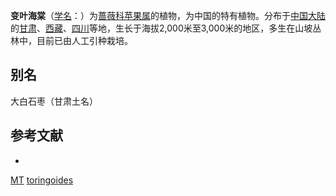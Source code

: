 {{Speciesbox
| name = 变叶海棠
| status = DD
| status_system = IUCN3.1
| image = Malus toringoides JPG1fr.jpg
| genus = Malus
| species = toringoides
| authority = (Rehd.) Hughes in
}}

'''变叶海棠'''（[[学名|学名]]：{{lang|la|''Malus toringoides''}}）为[[蔷薇科|蔷薇科]][[苹果属|苹果属]]的植物，为中国的特有植物。分布于[[中国大陆|中国大陆]]的[[甘肃|甘肃]]、[[西藏|西藏]]、[[四川|四川]]等地，生长于海拔2,000米至3,000米的地区，多生在山坡丛林中，目前已由人工引种栽培。

== 别名 ==
大白石枣（甘肃土名）

== 参考文献 ==
<div class="references-small">
* {{cite web| url =http://www.bioinfo.cn/db05/KmzwSpecies.php?action=view&id=19102| title =变叶海棠| work =《中国高等植物数据库全库》| publisher =中国科学院微生物研究所| author =昆明植物研究所| accessdate =2009-02-25| deadurl =yes| archiveurl =https://web.archive.org/web/20160305093744/http://www.bioinfo.cn/db05/KmzwSpecies.php?action=view&id=19102| archivedate =2016-03-05}}
</div>
{{Taxonbar|from=Q1023519}}

[[Category:IUCN红色名录数据缺乏物种|MT]]
[[Category:苹果属|toringoides]]


{{植物小作品}}